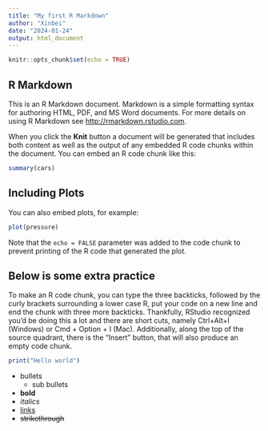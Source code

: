 ```yaml
---
title: "My first R Markdown"
author: "Xinbei"
date: "2024-01-24"
output: html_document
---
```


```r
knitr::opts_chunk$set(echo = TRUE)
```

## R Markdown

This is an R Markdown document. Markdown is a simple formatting syntax for authoring HTML, PDF, and MS Word documents. For more details on using R Markdown see <http://rmarkdown.rstudio.com>.

When you click the **Knit** button a document will be generated that includes both content as well as the output of any embedded R code chunks within the document. You can embed an R code chunk like this:

```r
summary(cars)
```

## Including Plots

You can also embed plots, for example:

```r
plot(pressure)
```

Note that the `echo = FALSE` parameter was added to the code chunk to prevent printing of the R code that generated the plot.

## Below is some extra practice

To make an R code chunk, you can type the three backticks, followed by the curly brackets surrounding a lower case R, put your code on a new line and end the chunk with three more backticks. Thankfully, RStudio recognized you’d be doing this a lot and there are short cuts, namely Ctrl+Alt+I (Windows) or Cmd + Option + I (Mac). Additionally, along the top of the source quadrant, there is the “Insert” button, that will also produce an empty code chunk.

```r
print("Hello world")
```

* bullets
  * sub bullets
* **bold**
* *italics*
* [links](https://github.com/Lillianmon?tab=repositories)
* ~~strikethrough~~
